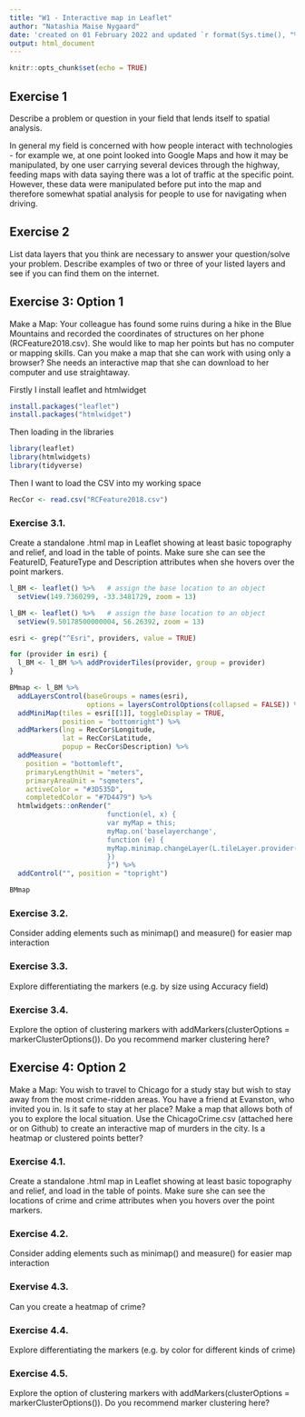 ---
title: "W1 - Interactive map in Leaflet"
author: "Natashia Maise Nygaard"
date: 'created on 01 February 2022 and updated `r format(Sys.time(), "%d %B, %Y")`'
output: html_document
---

```{r setup, include=FALSE}
knitr::opts_chunk$set(echo = TRUE)
```

## Exercise 1
Describe a problem or question in your field that lends itself to spatial analysis.


In general my field is concerned with how people interact with technologies - for example we, at one point looked into Google Maps and how it may be manipulated, by one user carrying several devices through the highway, feeding maps with data saying there was a lot of traffic at the specific point. However, these data were manipulated before put into the map and therefore somewhat spatial analysis for people to use for navigating when driving.  

## Exercise 2
List data layers that you think are necessary to answer your question/solve your problem. Describe examples of two or three of your listed layers and see if you can find them on the internet.



## Exercise 3: Option 1
Make a Map: Your colleague has found some ruins during a hike in the Blue Mountains and recorded the coordinates of structures on her phone (RCFeature2018.csv). She would like to map her points but has no computer or mapping skills. Can you make a map that she can work with using only a browser? She needs an interactive map that she can download to her computer and use straightaway.

Firstly I install leaflet and htmlwidget
```{r}
install.packages("leaflet")
install.packages("htmlwidget")
```

Then loading in the libraries
```{r}
library(leaflet)
library(htmlwidgets)
library(tidyverse)
```

Then I want to load the CSV into my working space 
```{r}
RecCor <- read.csv("RCFeature2018.csv")
```



### Exercise 3.1.
Create a standalone .html map in Leaflet showing at least basic topography and relief, and load in the table of points. Make sure she can see the FeatureID, FeatureType and Description attributes when she hovers over the point markers. 

```{r}
l_BM <- leaflet() %>%   # assign the base location to an object
  setView(149.7360299, -33.3481729, zoom = 13)
```

```{r}
l_BM <- leaflet() %>%   # assign the base location to an object
  setView(9.50178500000004, 56.26392, zoom = 13)

esri <- grep("^Esri", providers, value = TRUE)

for (provider in esri) {
  l_BM <- l_BM %>% addProviderTiles(provider, group = provider)
}

BMmap <- l_BM %>%
  addLayersControl(baseGroups = names(esri),
                   options = layersControlOptions(collapsed = FALSE)) %>%
  addMiniMap(tiles = esri[[1]], toggleDisplay = TRUE,
             position = "bottomright") %>%
  addMarkers(lng = RecCor$Longitude, 
             lat = RecCor$Latitude,
             popup = RecCor$Description) %>%
  addMeasure(
    position = "bottomleft",
    primaryLengthUnit = "meters",
    primaryAreaUnit = "sqmeters",
    activeColor = "#3D535D",
    completedColor = "#7D4479") %>% 
  htmlwidgets::onRender("
                        function(el, x) {
                        var myMap = this;
                        myMap.on('baselayerchange',
                        function (e) {
                        myMap.minimap.changeLayer(L.tileLayer.provider(e.name));
                        })
                        }") %>% 
  addControl("", position = "topright")

BMmap
```


### Exercise 3.2.
Consider adding elements such as minimap() and measure() for easier map interaction

### Exercise 3.3.
Explore differentiating the markers (e.g. by size using Accuracy field)

### Exercise 3.4.
Explore the option of clustering markers with addMarkers(clusterOptions = markerClusterOptions()). Do you recommend marker clustering here?

## Exercise 4: Option 2
Make a Map: You wish to travel to Chicago for a study stay but wish to stay away from the most crime-ridden areas. You have a friend at Evanston, who invited you in. Is it safe to stay at her place? Make a map that allows both of you to explore the local situation. Use the ChicagoCrime.csv (attached here or on Github) to create an interactive map of murders in the city. Is a heatmap or clustered points better?

### Exercise 4.1.
Create a standalone .html map in Leaflet showing at least basic topography and relief, and load in the table of points. Make sure she can see the locations of crime and crime attributes when you hovers over the point markers. 

### Exercise 4.2.
Consider adding elements such as minimap() and measure() for easier map interaction

### Exervise 4.3. 
Can you create a heatmap of crime?

### Exercise 4.4.
Explore differentiating the markers (e.g. by color for different kinds of crime)

### Exercise 4.5.
Explore the option of clustering markers with addMarkers(clusterOptions = markerClusterOptions()). Do you recommend marker clustering here?
